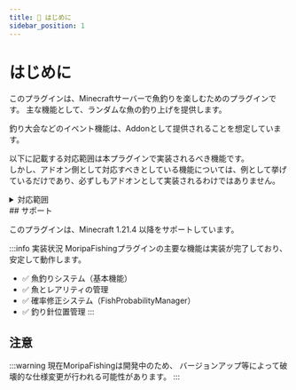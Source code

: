```yaml
---
title: 🎣 はじめに
sidebar_position: 1
---
```


# はじめに

このプラグインは、Minecraftサーバーで魚釣りを楽しむためのプラグインです。
主な機能として、ランダムな魚の釣り上げを提供します。

釣り大会などのイベント機能は、Addonとして提供されることを想定しています。

以下に記載する対応範囲は本プラグインで実装されるべき機能です。<br />
しかし、アドオン側として対応すべきとしている機能については、例として挙げているだけであり、必ずしもアドオンとして実装されるわけではありません。

<details>
<summary>対応範囲</summary>

### 当プラグインで対応すべき部分

#### 基本機能
- ワールドの管理
- 天候の管理
- 魚釣りの基本システム

#### 魚関連
- 魚のサイズなどの記録
- 魚の種類とレアリティの管理

#### システム関連
- 釣り上げまでの速度変化のインターフェース提供
- 釣果の統計データ収集

### アドオン側で対応すべき部分

#### イベント関連
- 特別な魚のイベント
- 釣り大会の開催

#### システム拡張
- 魚の売却
- スキルシステム
- 釣りスポットのランキング
- 釣りスポットの設定
- 釣り関連の実績
- 釣り竿のカスタマイズ
- 釣り竿の強化システム
- 釣り上げまでの時間調整
- 魚釣りクエスト

</details>
## サポート

このプラグインは、Minecraft 1.21.4 以降をサポートしています。

:::info 実装状況
MoripaFishingプラグインの主要な機能は実装が完了しており、安定して動作します。
- ✅ 魚釣りシステム（基本機能）
- ✅ 魚とレアリティの管理
- ✅ 確率修正システム（FishProbabilityManager）
- ✅ 釣り針位置管理
:::

## 注意

:::warning
現在MoripaFishingは開発中のため、
バージョンアップ等によって破壊的な仕様変更が行われる可能性があります。
:::
